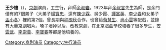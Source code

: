 {{Unreferenced|time=2016-01-31T13:08:04+00:00}}
{{for|同名的京剧武生演员|王少楼 (京剧武生)}}
'''王少樓'''（{{bd|1911年|11月8日|1967年|1月22日}}），[[京劇|京劇]]演員，工生行，拜師[[余叔岩|余叔岩]]。1923年拜[[余叔言|余叔言]]先生為師，是余門僅有的7個弟子（大弟子[[楊寶忠|楊寶忠]]，還有[[陳少霖|陳少霖]]、吳少霞、[[譚富英|譚富英]]、[[李少春|李少春]]和女弟子[[孟小冬|孟小冬]]）裡的第2個。曾長期與[[程硯秋|程硯秋]]合作，也曾給[[荀慧生|荀慧生]]、[[尚小雲|尚小雲]]等配戲，並錄有大量[[京劇|京劇]]唱片。嗓子壞掉以后，改教京劇，在北京戲曲學校培養了很多學生，[[安雲武|安雲武]]、[[李崇善|李崇善]]、[[李寶春|李寶春]]等都是他培養的。

{{演员小作品}}
[[Category:京剧演员|Category:京剧演员]]
[[Category:生行演员|Category:生行演员]]